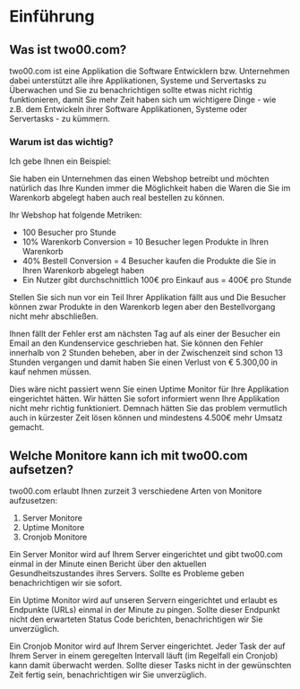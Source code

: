 # Einführung

## Was ist two00.com?

two00.com ist eine Applikation die Software Entwicklern bzw. Unternehmen dabei unterstützt alle ihre Applikationen, Systeme und Servertasks zu Überwachen und Sie zu benachrichtigen sollte etwas nicht richtig funktionieren, damit Sie mehr Zeit haben sich um wichtigere Dinge - wie z.B. dem Entwickeln ihrer Software Applikationen, Systeme oder Servertasks - zu kümmern.

### Warum ist das wichtig?

Ich gebe Ihnen ein Beispiel:

Sie haben ein Unternehmen das einen Webshop betreibt und möchten natürlich das Ihre Kunden immer die Möglichkeit haben die Waren die Sie im Warenkorb abgelegt haben auch real bestellen zu können.

Ihr Webshop hat folgende Metriken:

- 100 Besucher pro Stunde
- 10% Warenkorb Conversion = 10 Besucher legen Produkte in Ihren Warenkorb
- 40% Bestell Conversion = 4 Besucher kaufen die Produkte die Sie in Ihren Warenkorb abgelegt haben
- Ein Nutzer gibt durchschnittlich 100€ pro Einkauf aus = 400€ pro Stunde

Stellen Sie sich nun vor ein Teil Ihrer Applikation fällt aus und Die Besucher können zwar Produkte in den Warenkorb legen aber den Bestellvorgang nicht mehr abschließen.

Ihnen fällt der Fehler erst am nächsten Tag auf als einer der Besucher ein Email an den Kundenservice geschrieben hat. Sie können den Fehler innerhalb von 2 Stunden beheben, aber in der Zwischenzeit sind schon 13 Stunden vergangen und damit haben Sie einen Verlust von € 5.300,00 in kauf nehmen müssen.

Dies wäre nicht passiert wenn Sie einen Uptime Monitor für Ihre Applikation eingerichtet hätten. Wir hätten Sie sofort informiert wenn Ihre Applikation nicht mehr richtig funktioniert. Demnach hätten Sie das problem vermutlich auch in kürzester Zeit lösen können und mindestens 4.500€ mehr Umsatz gemacht.

## Welche Monitore kann ich mit two00.com aufsetzen?

two00.com erlaubt Ihnen zurzeit 3 verschiedene Arten von Monitore aufzusetzen:

1. Server Monitore
2. Uptime Monitore
3. Cronjob Monitore

Ein Server Monitor wird auf Ihrem Server eingerichtet und gibt two00.com einmal in der Minute einen Bericht über den aktuellen Gesundheitszustandes ihres Servers. Sollte es Probleme geben benachrichtigen wir sie sofort.

Ein Uptime Monitor wird auf unseren Servern eingerichtet und erlaubt es Endpunkte (URLs) einmal in der Minute zu pingen. Sollte dieser Endpunkt nicht den erwarteten Status Code berichten, benachrichtigen wir Sie unverzüglich.

Ein Cronjob Monitor wird auf Ihrem Server eingerichtet. Jeder Task der auf Ihrem Server in einem geregelten Intervall läuft (im Regelfall ein Cronjob) kann damit überwacht werden. Sollte dieser Tasks nicht in der gewünschten Zeit fertig sein, benachrichtigen wir Sie unverzüglich.
